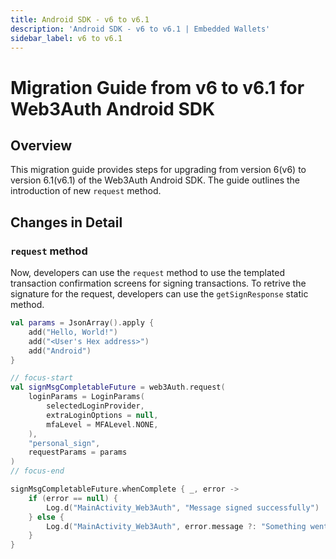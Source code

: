 ```yaml
---
title: Android SDK - v6 to v6.1
description: 'Android SDK - v6 to v6.1 | Embedded Wallets'
sidebar_label: v6 to v6.1
---
```



# Migration Guide from v6 to v6.1 for Web3Auth Android SDK

## Overview

This migration guide provides steps for upgrading from version 6(v6) to version 6.1(v6.1) of the Web3Auth Android SDK. The guide outlines the introduction of new `request` method.

## Changes in Detail

### `request` method

Now, developers can use the `request` method to use the templated transaction confirmation screens for signing transactions. To retrive the signature for the request, developers can use the `getSignResponse` static method.

```kotlin title="Usage"
val params = JsonArray().apply {
    add("Hello, World!")
    add("<User's Hex address>")
    add("Android")
}

// focus-start
val signMsgCompletableFuture = web3Auth.request(
    loginParams = LoginParams(
        selectedLoginProvider,
        extraLoginOptions = null,
        mfaLevel = MFALevel.NONE,
    ),
    "personal_sign",
    requestParams = params
)
// focus-end

signMsgCompletableFuture.whenComplete { _, error ->
    if (error == null) {
        Log.d("MainActivity_Web3Auth", "Message signed successfully")
    } else {
        Log.d("MainActivity_Web3Auth", error.message ?: "Something went wrong")
    }
}
```
